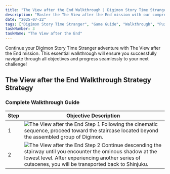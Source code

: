 ```yaml
---
title: "The View after the End Walkthrough | Digimon Story Time Stranger"
description: "Master the The View after the End mission with our comprehensive walkthrough. Learn battle strategies, game mechanics, and progression tips for Digimon Story Time Stranger."
date: "2025-07-22"
tags: ["Digimon Story Time Stranger", "Game Guide", "Walkthrough", "Puzzle Games", "Mobile Games"]
taskNumber: 3
taskName: "The View after the End"
---
```


Continue your Digimon Story Time Stranger adventure with The View after the End mission. This essential walkthrough will ensure you successfully navigate through all objectives and progress seamlessly to your next challenge!

## The View after the End Walkthrough Strategy Strategy

### Complete Walkthrough Guide

| Step | Objective Description |
| --- | --- |
| 1 | ![The View after the End Step 1](/images/walkthorough/c98debcaa1f0aeed.webp) Following the cinematic sequence, proceed toward the staircase located beyond the assembled group of Digimon. |
| 2 | ![The View after the End Step 2](/images/walkthorough/3585b0b11aa3b30b.webp) Continue descending the stairway until you encounter the ominous shadow at the lowest level. After experiencing another series of cutscenes, you will be transported back to Shinjuku. |